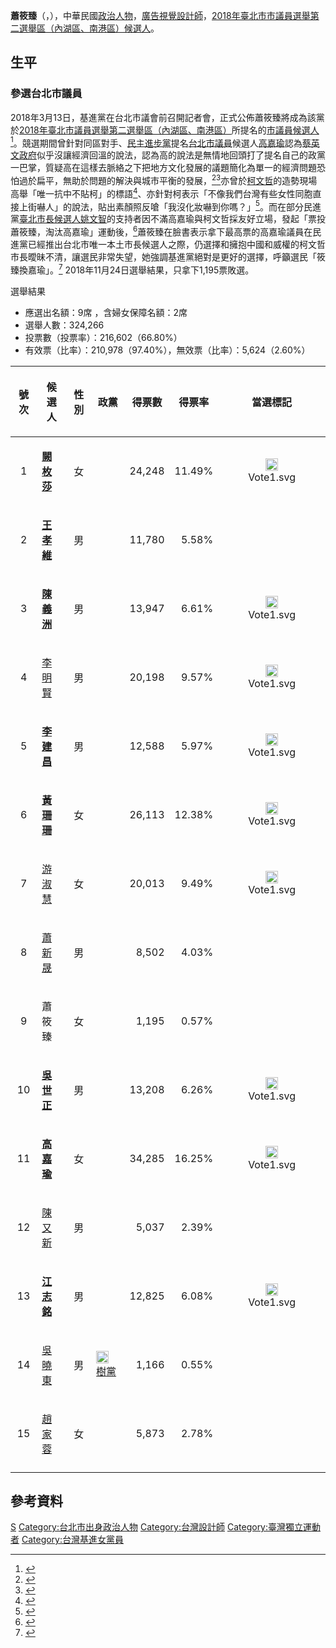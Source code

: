 {{Infobox candidate
| name = 蕭筱臻<br/>Siau Siáu-chin 
| image =
| english_names  = 
| nickname       =
| nationality = {{ROC}}
| 出生日期 = {{birth date and age|1979|08|21}}
| 出生地点 = {{TWN}}[[臺北市|臺北市]][[南港區|南港區]]
| residence = [[臺北市|臺北市]][[南港區|南港區]]
| native place= [[臺北市|臺北市]][[南港區|南港區]]
| website = {{Facebook page|siausiauchin}}
| order        = {{TSP}}台北黨部執行委員
| term_start   =
| term_end     =
| constituency =
| majority     =
| Sex = 女
| spouse =
| party = {{台灣基進}}
| education= 
| module       = {{Infobox Chinese|child=yes|hide=no
| t            = 蕭筱臻
| tl           = Siau Siáu-chin}}
| educate=
*[[臺北市私立開南高級商工職業學校|臺北市私立開南高級商工職業學校]]
| past = 
*台灣獨立建國聯盟成員
*2020東奧正名行動小組成員
*[[台灣基進|台灣基進]]台北黨部執行委員
*玉成戲院錄音室共同創辦人
}}
'''蕭筱臻'''（{{lang-nan-tw|Siau Siáu-chin}}，{{bd|1979年|8月21日|catIdx=S蕭}}），中華民國[[政治人物|政治人物]]，[[廣告|廣告]][[視覺|視覺]][[設計師|設計師]]，[[2018年中華民國直轄市議員及縣市議員選舉選舉區投票結果列表#臺北市第二選舉區（內湖區、南港區）|2018年臺北市市議員選舉第二選舉區（內湖區、南港區）]][[候選人|候選人]]。

== 生平 == 
===參選台北市議員===
{{more|2018年中華民國直轄市議員及縣市議員選舉|2018年中華民國直轄市議員及縣市議員選舉選舉區投票結果列表}}
2018年3月13日，基進黨在台北市議會前召開記者會，正式公佈蕭筱臻將成為該黨於[[2018年中華民國直轄市議員及縣市議員選舉選舉區投票結果列表#臺北市第二選舉區（內湖區、南港區）|2018年臺北市議員選舉第二選舉區（內湖區、南港區）]]所提名的[[台北市議員|市議員]][[候選人|候選人]]<ref>{{Cite web|url= https://flancradical.blogspot.com/2018/03/20180313.html |title= 20180313[基進女力!站上大台北!]基進黨台北新北市議員參選人公佈記者會 |date=2018-03-13|access-date=2018-03-13|archive-url= https://web.archive.org/web/20200821081437/https://flancradical.blogspot.com/2018/03/20180313.html |archive-date=2020-08-21|dead-url=no}}</ref>。競選期間曾針對同區對手、[[民主進步黨|民主進步黨]]提名[[台北市議員|台北市議員]]候選人[[高嘉瑜|高嘉瑜]]認為[[蔡英文政府|蔡英文政府]]似乎沒讓經濟回溫的說法，認為高的說法是無情地回頭打了提名自己的政黨一巴掌，質疑高在這樣去脈絡之下把地方文化發展的議題簡化為單一的經濟問題恐怕過於扁平，無助於問題的解決與城市平衡的發展，<ref>{{Cite web|url= https://living.taronews.tw/2018/10/03/138682/ |title= 《蕭筱臻專欄》高嘉瑜議員，你知道地方文化發展不是只談經濟問題嗎？ |date=2018-10-03|access-date=2018-10-03|archive-url= https://web.archive.org/web/20200821071817/https://living.taronews.tw/2018/10/03/138682/ |archive-date=2020-08-21|dead-url=no}}</ref><ref>{{Cite web|url= https://m.ltn.com.tw/news/politics/breakingnews/2569850 |title= 基進黨蕭筱臻批高嘉瑜 無情打民進黨一巴掌 |date=2018-10-03|access-date=2018-10-03|archive-url= https://web.archive.org/web/20190324072413/https://m.ltn.com.tw/news/politics/breakingnews/2569850 |archive-date=2019-03-24|dead-url=no}}</ref>亦曾於[[柯文哲|柯文哲]]的造勢現場高舉「唯一抗中不貼柯」的標語<ref>{{Cite web|url= https://living.taronews.tw/2018/11/12/176429/ |title= 《蕭筱臻專欄》親中的市長、冷漠的選民 |date=2018-11-12|access-date=2018-11-12|archive-url= https://web.archive.org/web/20200821073638/https://living.taronews.tw/2018/11/12/176429/ |archive-date=2020-08-21|dead-url=no}}</ref>、亦針對柯表示「不像我們台灣有些女性同胞直接上街嚇人」的說法，貼出素顏照反嗆「我沒化妝嚇到你嗎？」<ref>{{Cite web|url= https://living.taronews.tw/2018/10/21/157228/ |title= 《蕭筱臻專欄》我沒化妝嚇到你嗎？ |date=2018-10-21|access-date=2018-10-22|archive-url= https://web.archive.org/web/20200821080306/https://living.taronews.tw/2018/10/21/157228/ |archive-date=2020-08-21|dead-url=no}}</ref>。而在部分民進黨[[2018年中華民國直轄市長及縣市長選舉|臺北市長候選人]][[姚文智|姚文智]]的支持者因不滿高嘉瑜與柯文哲採友好立場，發起「票投蕭筱臻，淘汰高嘉瑜」運動後，<ref>{{Cite web|url= https://facebook.com/events/s/%E7%A5%A8%E6%8A%95%E8%95%AD%E7%AD%B1%E8%87%BB%E6%B7%98%E6%B1%B0%E9%AB%98%E5%98%89%E7%91%9C/258181681704714/?ti=icl |title= 票投蕭筱臻，淘汰高嘉瑜 |date=2018-10-03|access-date=2018-10-03|archive-url= https://web.archive.org/web/20200821074028/https://m.facebook.com/events/s/%E7%A5%A8%E6%8A%95%E8%95%AD%E7%AD%B1%E8%87%BB%E6%B7%98%E6%B1%B0%E9%AB%98%E5%98%89%E7%91%9C/258181681704714/?ti=icl |archive-date=2020-08-21|dead-url=no}}</ref>蕭筱臻在臉書表示拿下最高票的高嘉瑜議員在民進黨已經推出台北市唯一本土市長候選人之際，仍選擇和擁抱中國和威權的柯文哲市長曖昧不清，讓選民非常失望，她強調基進黨絕對是更好的選擇，呼籲選民「筱臻換嘉瑜」。<ref>{{Cite web|url= https://www.facebook.com/998824253604852/posts/1209119669241975/ |title= 【大家的聲音，我都聽到了！】 |date=2018-11-21|access-date=2018-11-21|archive-url= https://web.archive.org/web/20200821075137/https://www.facebook.com/998824253604852/posts/1209119669241975/ |archive-date=2020-08-21|dead-url=no}}</ref> 2018年11月24日選舉結果，只拿下1,195票敗選。
;選舉結果
* 應選出名額：9席 ，含婦女保障名額：2席
*選舉人數：324,266
*投票數（投票率）：216,602（66.80%）
*有效票（比率）：210,978（97.40%），無效票（比率）：5,624（2.60%）
{| class="wikitable sortable"
!號次
!scope="col" class="unsortable"|候選人
!scope="col" class="unsortable"|性別
!scope="col" class="unsortable"|政黨
!得票數
!scope="col" class="unsortable"|得票率
!scope="col" class="unsortable"|當選標記
|-
| align="center"|1
| '''[[闕枚莎|闕枚莎]]'''
| align="center"|女
|  {{KMT}}
| align="right"| 24,248
| align="right"| 11.49%
| align="center"|[[File:Vote1.svg|20px]] 
|-
| align="center"|2
| '''[[王孝維|王孝維]]'''
| align="center"|男
|  {{DPP}}
| align="right"| 11,780
| align="right"| 5.58%
| align="center"|
|-
| align="center"|3
| '''[[陳義洲|陳義洲]]'''
| align="center"|男
|  {{KMT}}
| align="right"| 13,947
| align="right"| 6.61%
| align="center"|[[File:Vote1.svg|20px]]
|-
| align="center"|4
| [[李明賢|李明賢]]
| align="center"|男
|  {{KMT}}
| align="right"| 20,198
| align="right"| 9.57%
| align="center"|[[File:Vote1.svg|20px]]
|-
| align="center"|5
| '''[[李建昌|李建昌]]'''
| align="center"|男
|  {{DPP}}
| align="right"| 12,588
| align="right"| 5.97%
| align="center"|[[File:Vote1.svg|20px]]
|-
| align="center"|6
|'''[[黃珊珊|黃珊珊]]''' 
| align="center"|女
|  {{Pfp}}
| align="right"| 26,113
| align="right"| 12.38%
| align="center"|[[File:Vote1.svg|20px]]
|-
| align="center"|7
| [[游淑慧|游淑慧]]
| align="center"|女
|  {{KMT}}
| align="right"| 20,013
| align="right"| 9.49%
| align="center"|[[File:Vote1.svg|20px]]
|-
| align="center"|8
| [[蕭新晟|蕭新晟]]
| align="center"|男
|  {{時代力量}}
| align="right"| 8,502
| align="right"| 4.03%
| align="center"|
|-
| align="center"|9
| 蕭筱臻
| align="center"|女
|  {{基進黨}}
| align="right"| 1,195
| align="right"| 0.57%
| align="center"|
|-
| align="center"|10
| '''[[吳世正|吳世正]]'''
| align="center"|男
|  {{KMT}}
| align="right"| 13,208
| align="right"| 6.26%
| align="center"|[[File:Vote1.svg|20px]]
|-
| align="center"|11
| '''[[高嘉瑜|高嘉瑜]]'''
| align="center"|女
|  {{DPP}}
| align="right"| 34,285
| align="right"| 16.25%
| align="center"|[[File:Vote1.svg|20px]]
|-
| align="center"|12
| [[陳又新|陳又新]]
| align="center"|男
|  {{社會民主黨}}
| align="right"| 5,037
| align="right"| 2.39%
| align="center"|
|-
| align="center"|13
| '''[[江志銘|江志銘]]'''
| align="center"|男
|  {{DPP}}
| align="right"| 12,825
| align="right"| 6.08%
| align="center"|[[File:Vote1.svg|20px]]
|-
| align="center"|14
|[[吳曉東（台灣）|吳曉東]] 
| align="center"|男
|  [[File:TWN_Tree_Party_Emblem.svg|20px]] [[樹黨|樹黨]]
| align="right"| 1,166
| align="right"| 0.55%
| align="center"|
|-
| align="center"|15
|[[趙家蓉|趙家蓉]]
| align="center"|女
|  {{Np}}
| align="right"| 5,873
| align="right"| 2.78%
| align="center"|
|-
|}

== 參考資料 ==
{{Reflist}}


{{DEFAULTSORT:S,蕭}}
[[Category:蕭姓|S]]
[[Category:台北市出身政治人物|Category:台北市出身政治人物]]
[[Category:台灣設計師|Category:台灣設計師]]
[[Category:臺灣獨立運動者|Category:臺灣獨立運動者]]
[[Category:台灣基進女黨員|Category:台灣基進女黨員]]